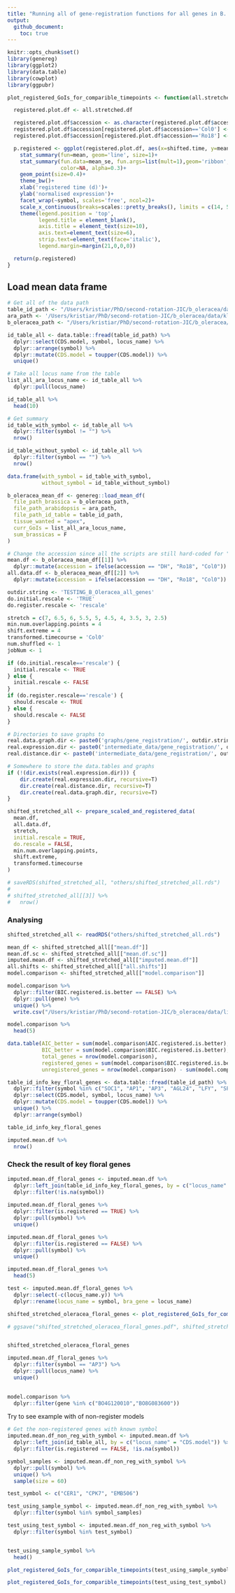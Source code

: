 ```yaml
---
title: "Running all of gene-registration functions for all genes in B. Oleracea with revision in load_mean_df() function"
output: 
  github_document:
    toc: true
---
```


```r
knitr::opts_chunk$set()
library(genereg)
library(ggplot2)
library(data.table)
library(cowplot)
library(ggpubr)
```

```r
plot_registered_GoIs_for_comparible_timepoints <- function(all.stretched.df) {

  registered.plot.df <- all.stretched.df

  registered.plot.df$accession <- as.character(registered.plot.df$accession)
  registered.plot.df$accession[registered.plot.df$accession=='Col0'] <- 'Col-0'
  registered.plot.df$accession[registered.plot.df$accession=='Ro18'] <- 'DH'

  p.registered <- ggplot(registered.plot.df, aes(x=shifted.time, y=mean.cpm, color=accession, fill=accession))+
    stat_summary(fun=mean, geom='line', size=1)+
    stat_summary(fun.data=mean_se, fun.args=list(mult=1),geom='ribbon',
                 color=NA, alpha=0.3)+
    geom_point(size=0.4)+
    theme_bw()+
    xlab('registered time (d)')+
    ylab('normalised expression')+
    facet_wrap(~symbol, scales='free', ncol=2)+
    scale_x_continuous(breaks=scales::pretty_breaks(), limits = c(14, 55))+
    theme(legend.position = 'top',
          legend.title = element_blank(),
          axis.title = element_text(size=10),
          axis.text=element_text(size=6),
          strip.text=element_text(face='italic'),
          legend.margin=margin(21,0,0,0))

  return(p.registered)
}
```


## Load mean data frame

```r
# Get all of the data path
table_id_path <- "/Users/kristiar/PhD/second-rotation-JIC/b_oleracea/data/ID_TAB.csv"
ara_path <- '/Users/kristiar/PhD/second-rotation-JIC/b_oleracea/data/klepikova.rds'
b_oleracea_path <- "/Users/kristiar/PhD/second-rotation-JIC/b_oleracea/data/dh_with_sample_id.rds"
```

```r
id_table_all <- data.table::fread(table_id_path) %>% 
  dplyr::select(CDS.model, symbol, locus_name) %>% 
  dplyr::arrange(symbol) %>% 
  dplyr::mutate(CDS.model = toupper(CDS.model)) %>% 
  unique()

# Take all locus name from the table
list_all_ara_locus_name <- id_table_all %>% 
  dplyr::pull(locus_name)
```

```r
id_table_all %>% 
  head(10) 
```


```r
# Get summary 
id_table_with_symbol <- id_table_all %>% 
  dplyr::filter(symbol != "") %>% 
  nrow()

id_table_without_symbol <- id_table_all %>% 
  dplyr::filter(symbol == "") %>% 
  nrow()

data.frame(with_symbol = id_table_with_symbol, 
           without_symbol = id_table_without_symbol)
```

```r
b_oleracea_mean_df <- genereg::load_mean_df(
  file_path_brassica = b_oleracea_path,
  file_path_arabidopsis = ara_path,
  file_path_id_table = table_id_path,
  tissue_wanted = "apex",
  curr_GoIs = list_all_ara_locus_name,
  sum_brassicas = F
)
```

```r
# Change the accession since all the scripts are still hard-coded for "Ro18"
mean.df <- b_oleracea_mean_df[[1]] %>% 
  dplyr::mutate(accession = ifelse(accession == "DH", "Ro18", "Col0"))
all.data.df <- b_oleracea_mean_df[[2]] %>% 
  dplyr::mutate(accession = ifelse(accession == "DH", "Ro18", "Col0"))
```

```r
outdir.string <- 'TESTING_B_Oleracea_all_genes'
do.initial.rescale <- 'TRUE' 
do.register.rescale <- 'rescale'

stretch = c(7, 6.5, 6, 5.5, 5, 4.5, 4, 3.5, 3, 2.5)
min.num.overlapping.points = 4
shift.extreme = 4
transformed.timecourse = 'Col0'
num.shuffled <- 1 
jobNum <- 1

if (do.initial.rescale=='rescale') {
  initial.rescale <- TRUE
} else {
  initial.rescale <- FALSE
}
if (do.register.rescale=='rescale') {
  should.rescale <- TRUE
} else {
  should.rescale <- FALSE
}
```


```r
# Directories to save graphs to
real.data.graph.dir <- paste0('graphs/gene_registration/', outdir.string, '_real_data/')
real.expression.dir <- paste0('intermediate_data/gene_registration/', outdir.string, '_real_data/gene_expression/job_', jobNum, '/')
real.distance.dir <- paste0('intermediate_data/gene_registration/', outdir.string, '_real_distance/job_', jobNum, '/')

# Somewhere to store the data.tables and graphs
if (!(dir.exists(real.expression.dir))) {
    dir.create(real.expression.dir, recursive=T)
    dir.create(real.distance.dir, recursive=T)
    dir.create(real.data.graph.dir, recursive=T)
}
```

```r
shifted_stretched_all <- prepare_scaled_and_registered_data(
  mean.df, 
  all.data.df,
  stretch, 
  initial.rescale = TRUE, 
  do.rescale = FALSE,
  min.num.overlapping.points,
  shift.extreme, 
  transformed.timecourse
)
```

```r
# saveRDS(shifted_stretched_all, "others/shifted_stretched_all.rds")
# 
# shifted_stretched_all[[3]] %>% 
#   nrow()
```

### Analysing 

```r
shifted_stretched_all <- readRDS("others/shifted_stretched_all.rds")

mean_df <- shifted_stretched_all[["mean.df"]] 
mean.df.sc <- shifted_stretched_all[["mean.df.sc"]]
imputed.mean.df <- shifted_stretched_all[["imputed.mean.df"]] 
all.shifts <- shifted_stretched_all[["all.shifts"]] 
model.comparison <- shifted_stretched_all[["model.comparison"]]
```

```r
model.comparison %>% 
  dplyr::filter(BIC.registered.is.better == FALSE) %>% 
  dplyr::pull(gene) %>% 
  unique() %>% 
  write.csv("/Users/kristiar/PhD/second-rotation-JIC/b_oleracea/data/list_unregistered_gene_ID.csv", row.names = FALSE, col.names = NULL)
```



```r
model.comparison %>% 
  head(5)
```

```r
data.table(AIC_better = sum(model.comparison$AIC.registered.is.better), 
           BIC_better = sum(model.comparison$BIC.registered.is.better), 
           total_genes = nrow(model.comparison), 
           registered_genes = sum(model.comparison$BIC.registered.is.better), 
           unregistered_genes = nrow(model.comparison) - sum(model.comparison$BIC.registered.is.better))
```

```r
table_id_info_key_floral_genes <- data.table::fread(table_id_path) %>% 
  dplyr::filter(symbol %in% c("SOC1", "AP1", "AP3", "AGL24", "LFY", "SPL4", "AGL6", "SPL5", "GA20OX2", "AGL8")) %>% 
  dplyr::select(CDS.model, symbol, locus_name) %>% 
  dplyr::mutate(CDS.model = toupper(CDS.model)) %>% 
  unique() %>% 
  dplyr::arrange(symbol)

table_id_info_key_floral_genes
```

```r
imputed.mean.df %>% 
  nrow()
```

### Check the result of key floral genes

```r
imputed.mean.df_floral_genes <- imputed.mean.df %>% 
  dplyr::left_join(table_id_info_key_floral_genes, by = c("locus_name" = "CDS.model")) %>% 
  dplyr::filter(!is.na(symbol))
  
imputed.mean.df_floral_genes %>% 
  dplyr::filter(is.registered == TRUE) %>% 
  dplyr::pull(symbol) %>% 
  unique()
```

```r
imputed.mean.df_floral_genes %>% 
  dplyr::filter(is.registered == FALSE) %>% 
  dplyr::pull(symbol) %>% 
  unique()
```

```r
imputed.mean.df_floral_genes %>% 
  head(5)
```

```r
test <- imputed.mean.df_floral_genes %>% 
  dplyr::select(-c(locus_name.y)) %>%
  dplyr::rename(locus_name = symbol, bra_gene = locus_name)
```


```r
shifted_stretched_oleracea_floral_genes <- plot_registered_GoIs_for_comparible_timepoints(imputed.mean.df_floral_genes)

# ggsave("shifted_stretched_oleracea_floral_genes.pdf", shifted_stretched_oleracea_floral_genes, width = 6, height = 10)


shifted_stretched_oleracea_floral_genes
```

```r
imputed.mean.df_floral_genes %>% 
  dplyr::filter(symbol == "AP3") %>% 
  dplyr::pull(locus_name) %>% 
  unique()
  
```

```r
model.comparison %>% 
  dplyr::filter(gene %in% c("BO4G120010","BO8G083600"))
```



Try to see example with of non-register models

```r
# Get the non-registered genes with known symbol 
imputed.mean.df_non_reg_with_symbol <- imputed.mean.df %>% 
  dplyr::left_join(id_table_all, by = c("locus_name" = "CDS.model")) %>%
  dplyr::filter(is.registered == FALSE, !is.na(symbol)) 

symbol_samples <- imputed.mean.df_non_reg_with_symbol %>% 
  dplyr::pull(symbol) %>% 
  unique() %>% 
  sample(size = 60)

test_symbol <- c("CER1", "CPK7", "EMB506")
```


```r
test_using_sample_symbol <- imputed.mean.df_non_reg_with_symbol %>% 
  dplyr::filter(symbol %in% symbol_samples)

test_using_test_symbol <- imputed.mean.df_non_reg_with_symbol %>% 
  dplyr::filter(symbol %in% test_symbol)


test_using_sample_symbol %>% 
  head()
```


```r
plot_registered_GoIs_for_comparible_timepoints(test_using_sample_symbol)
```

```r
plot_registered_GoIs_for_comparible_timepoints(test_using_test_symbol)
```




